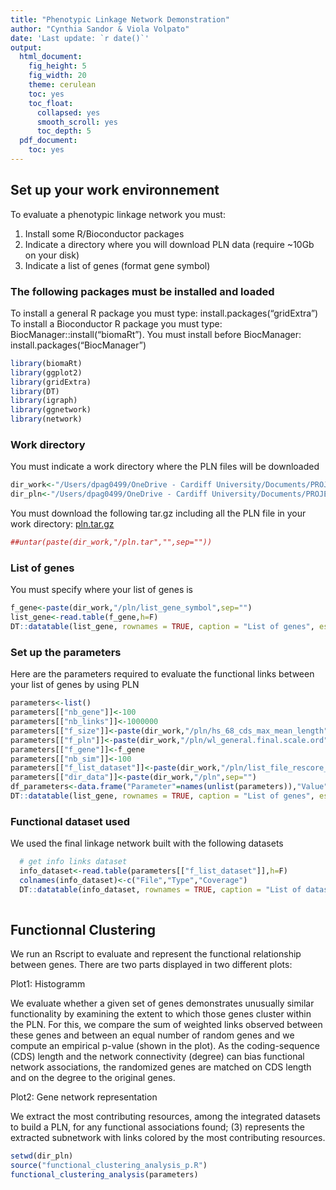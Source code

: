 ```yaml
---
title: "Phenotypic Linkage Network Demonstration"
author: "Cynthia Sandor & Viola Volpato"
date: 'Last update: `r date()`'
output:
  html_document:
    fig_height: 5
    fig_width: 20
    theme: cerulean
    toc: yes
    toc_float:
      collapsed: yes
      smooth_scroll: yes
      toc_depth: 5
  pdf_document:
    toc: yes
---
```


## Set up your work environnement

To evaluate a phenotypic linkage network you must:

1) Install some R/Bioconductor packages
2) Indicate a directory where you will download PLN data (require ~10Gb on your disk)
3) Indicate a list of genes (format gene symbol)

### The following packages must be installed and loaded

To install a general R package you must type: install.packages("gridExtra")
To install a Bioconductor R package you must type: BiocManager::install("biomaRt"). 
You must install before BiocManager: install.packages("BiocManager")

```r
library(biomaRt)
library(ggplot2)
library(gridExtra)
library(DT)
library(igraph)
library(ggnetwork)
library(network)
```

### Work directory

You must indicate a work directory where the PLN files will be downloaded

```r
dir_work<-"/Users/dpag0499/OneDrive - Cardiff University/Documents/PROJECTS/PLN_Demo_Workshop/test"
dir_pln<-"/Users/dpag0499/OneDrive - Cardiff University/Documents/PROJECTS/PLN_Demo_Workshop/src/Rscripts/clustering_analysis"
```

You must download the following tar.gz including all the PLN file in your work directory:
[pln.tar.gz](https://drive.google.com/open?id=1wDFoldeFf8JjiWRhc2IjEtKhZ0nVtFwp)

```r
##untar(paste(dir_work,"/pln.tar","",sep=""))
```
### List of genes 

You must specify where your list of genes is

```r
f_gene<-paste(dir_work,"/pln/list_gene_symbol",sep="")
list_gene<-read.table(f_gene,h=F)
DT::datatable(list_gene, rownames = TRUE, caption = "List of genes", escape = FALSE, extensions = 'Buttons', options = list(dom = 'ftipr'))
```

### Set up the parameters

Here are the parameters required to evaluate the functional links between your list of genes by using PLN

```r
parameters<-list()
parameters[["nb_gene"]]<-100
parameters[["nb_links"]]<-1000000
parameters[["f_size"]]<-paste(dir_work,"/pln/hs_68_cds_max_mean_length",sep="")
parameters[["f_pln"]]<-paste(dir_work,"/pln/wl_general.final.scale.ord",sep="")
parameters[["f_gene"]]<-f_gene
parameters[["nb_sim"]]<-100
parameters[["f_list_dataset"]]<-paste(dir_work,"/pln/list_file_rescore_wl_info_wl.general",sep="")
parameters[["dir_data"]]<-paste(dir_work,"/pln",sep="")
df_parameters<-data.frame("Parameter"=names(unlist(parameters)),"Value"=unlist(parameters))
DT::datatable(list_gene, rownames = TRUE, caption = "List of genes", escape = FALSE, extensions = 'Buttons', options = list(dom = 'ftipr'))
```

### Functional dataset used 

We used the final linkage network built with the following datasets

```r
  
  # get info links dataset
  info_dataset<-read.table(parameters[["f_list_dataset"]],h=F)
  colnames(info_dataset)<-c("File","Type","Coverage")
  DT::datatable(info_dataset, rownames = TRUE, caption = "List of dataset", escape = FALSE, extensions = 'Buttons', options = list(dom = 'ftipr'))
  
```

## Functionnal Clustering

We run an Rscript to evaluate and represent the functional relationship between genes.
There are two parts displayed in two different plots:

Plot1: Histogramm

We evaluate whether a given set of genes demonstrates unusually similar functionality by examining the extent to which those genes cluster within the PLN. For this, we compare the sum of weighted links observed between
these genes and between an equal number of random genes and we compute an empirical p-value (shown in the plot). As the
coding-sequence (CDS) length and the network connectivity (degree) can bias functional network
associations, the randomized genes are matched on CDS length and on the degree to the original genes.


Plot2: Gene network representation

We extract the most contributing resources, among the integrated datasets to build a PLN, for any functional associations found; (3) represents the extracted subnetwork with links colored by the most contributing resources.


```r

setwd(dir_pln)
source("functional_clustering_analysis_p.R")
functional_clustering_analysis(parameters)
```


